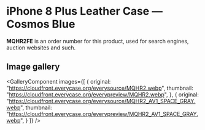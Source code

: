 
# iPhone 8 Plus Leather Case — Cosmos Blue

<Callout type='info' emoji='👉🏻'>**MQHR2FE** is an order number for this product, used for search engines, auction websites and such.</Callout>

## Image gallery

<GalleryComponent
    images={[
      {
        original: "https://cloudfront.everycase.org/everysource/MQHR2.webp",
        thumbnail: "https://cloudfront.everycase.org/everypreview/MQHR2.webp",
      },
      {
        original: "https://cloudfront.everycase.org/everysource/MQHR2_AV1_SPACE_GRAY.webp",
        thumbnail: "https://cloudfront.everycase.org/everypreview/MQHR2_AV1_SPACE_GRAY.webp",
      }
    ]}
  />
